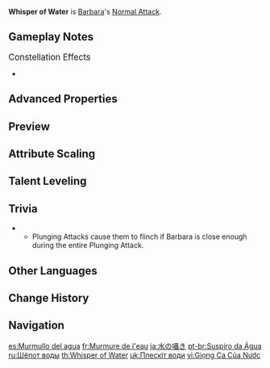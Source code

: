 {{Talent Infobox
|image         = Talent Whisper of Water.png
|character     = Barbara
|type          = Normal Attack
|info          = '''Normal Attack'''<br />Performs up to 4 water splash attacks that deal {{Color|Hydro DMG}}.<br /><br />'''Charged Attack'''<br />Consumes a certain amount of Stamina to deal {{Color|[[AoE]] Hydro DMG}} after a short casting time.<br /><br />'''Plunging Attack'''<br />Gathering the might of Hydro, Barbara plunges towards the ground from mid-air, damaging all opponents in her path. Deals {{Color|AoE Hydro DMG}} upon impact with the ground.
|hit1          = 37.8–68.1%
|hit2          = 35.5–63.9%
|hit3          = 41.0–73.9%
|hit4          = 55.2–99.4%
|charged       = 166–299.2%
|chargedStamina= 50
|plunge        = 56.8–112.3%
|plungeLow     = 114–224.6%
|plungeHigh    = 142–280.6%
|scale_att1    = ATK
}}
'''Whisper of Water''' is [[Barbara]]'s [[Normal Attack]].

==Gameplay Notes==
;<big>Constellation Effects</big>
*{{TalentNote|constellation|4|Attentiveness be My Power}}

==Advanced Properties==
{{Advanced Properties
|title   = Normal Attack 1-Hit
|gu      = 1U
|icdtag  = Barbara Hydro DMG
|icdtype = 2.5s/3 Hits
|poise   = 7.35
|impulse = 1

|title2   = Normal Attack 2-Hit
|gu2      = 1U
|icdtag2  = Barbara Hydro DMG
|icdtype2 = 2.5s/3 Hits
|poise2   = 7.5
|impulse2 = 1

|title3   = Normal Attack 3-Hit
|gu3      = 1U
|icdtag3  = Barbara Hydro DMG
|icdtype3 = 2.5s/3 Hits
|poise3   = 7.5
|impulse3 = 1

|title4   = Normal Attack 4-Hit
|gu4      = 1U
|icdtag4  = Barbara Hydro DMG
|icdtype4 = 2.5s/3 Hits
|poise4   = 9.45
|impulse4 = 2

|title5   = Charged Attack
|gu5      = 1U
|icdtag5  = none
|poise5   = 30
|impulse5 = 3

|title6   = Plunging Attack Collision
|gu6      = 0U
|icdtag6  = none
|poise6   = 5
|impulse6 = 2

|title7   = Low Plunge
|gu7      = 1U
|icdtag7  = none
|poise7   = 50
|impulse7 = 3

|title8   = High Plunge
|gu8      = 1U
|icdtag8  = none
|poise8   = 100
|impulse8 = 4
}}

==Preview==
{{Preview
|file1    = Whisper of Water Normal Preview
|caption1 = Normal Attack

|file2    = Whisper of Water Charged Preview
|caption2 = Charged Attack

|file3    = Whisper of Water Plunge Preview
|caption3 = Plunging Attack
}}
{{clr}}

==Attribute Scaling==
{{Talent Scaling
|talentType=Normal Attack
|levels=11
|order=hit1,hit2,hit3,hit4,charged_title,charged,stamina,plunge_title,plunge,plungelow,plungehigh
|titles=1-Hit DMG (%),2-Hit DMG (%),3-Hit DMG (%),4-Hit DMG (%),Charged Attack,Charged Attack DMG (%),Charged Attack Stamina Cost,Plunging Attack,Plunge DMG (%),Low Plunge DMG (%),High Plunge DMG (%)
|hit1_1=37.84
|hit1_2=40.68
|hit1_3=43.52
|hit1_4=47.3
|hit1_5=50.14
|hit1_6=52.98
|hit1_7=56.76
|hit1_8=60.54
|hit1_9=64.33
|hit1_10=68.11
|hit1_11=72.05
|hit2_1=35.52
|hit2_2=38.18
|hit2_3=40.85
|hit2_4=44.4
|hit2_5=47.06
|hit2_6=49.73
|hit2_7=53.28
|hit2_8=56.83
|hit2_9=60.38
|hit2_10=63.94
|hit2_11=67.63
|hit3_1=41.04
|hit3_2=44.12
|hit3_3=47.2
|hit3_4=51.3
|hit3_5=54.38
|hit3_6=57.46
|hit3_7=61.56
|hit3_8=65.66
|hit3_9=69.77
|hit3_10=73.87
|hit3_11=78.14
|hit4_1=55.2
|hit4_2=59.34
|hit4_3=63.48
|hit4_4=69
|hit4_5=73.14
|hit4_6=77.28
|hit4_7=82.8
|hit4_8=88.32
|hit4_9=93.84
|hit4_10=99.36
|hit4_11=105.1
|charged_1=166.24
|charged_2=178.71
|charged_3=191.18
|charged_4=207.8
|charged_5=220.27
|charged_6=232.74
|charged_7=249.36
|charged_8=265.98
|charged_9=282.61
|charged_10=299.23
|charged_11=316.52
|stamina=50
|plunge_1=56.83
|plunge_2=61.45
|plunge_3=66.08
|plunge_4=72.69
|plunge_5=77.31
|plunge_6=82.6
|plunge_7=89.87
|plunge_8=97.14
|plunge_9=104.41
|plunge_10=112.34
|plunge_11=120.27
|plungelow_1=113.63
|plungelow_2=122.88
|plungelow_3=132.13
|plungelow_4=145.35
|plungelow_5=154.59
|plungelow_6=165.17
|plungelow_7=179.7
|plungelow_8=194.23
|plungelow_9=208.77
|plungelow_10=224.62
|plungelow_11=240.48
|plungehigh_1=141.93
|plungehigh_2=153.49
|plungehigh_3=165.04
|plungehigh_4=181.54
|plungehigh_5=193.1
|plungehigh_6=206.3
|plungehigh_7=224.45
|plungehigh_8=242.61
|plungehigh_9=260.76
|plungehigh_10=280.57
|plungehigh_11=300.37
}}

==Talent Leveling==
{{Talent Upgrade|Barbara}}

==Trivia==
* {{TalentNote|clap}}
** Plunging Attacks cause them to flinch if Barbara is close enough during the entire Plunging Attack.

==Other Languages==
{{Other Languages
|en      = Whisper of Water
|zhs     = 水之浅唱
|zhs_rm  = Shuǐ zhī Qiǎnchàng
|zht     = 水之淺唱
|zht_rm  = Shuǐ zhī Qiǎnchàng
|zh_tl   = Shallow Sing of Water
|ja      = 水の囁き
|ja_rm   = Mizu no Sasayaki
|ja_tl   = Whisper of Water
|ko      = 물의 노래
|ko_rm   = Mul-ui Norae
|ko_tl   = Song of Water
|es      = Murmullo del agua
|es_tl   = Murmur of Water
|fr      = Murmure de l'eau
|fr_tl   = Whisper of Water
|ru      = Шёпот воды
|ru_tl   = Whisper of Water
|th      = Whisper of Water
|vi      = Giọng Ca Của Nước
|vi_tl   = Singing of Water
|de      = Stille Wasser
|de_tl   = Still Water
|de_note = There is a double meaning in German since "still" can also mean "silent."
|id      = Whisper of Water
|pt      = Suspiro da Água
|pt_tl   = Whisper of Water
|tr      = Suyun Fısıltısı
|tr_tl   = 
|it      = Sussurro d'acqua
|it_tl   = Whisper of Water
}}

==Change History==
{{Change History|1.0}}
<!--
==References==
{{Reflist}}
-->
==Navigation==
{{Talent Navbox|Barbara}}

[[es:Murmullo del agua]]
[[fr:Murmure de l'eau]]
[[ja:水の囁き]]
[[pt-br:Suspiro da Água]]
[[ru:Шёпот воды]]
[[th:Whisper of Water]]
[[uk:Плескіт води]]
[[vi:Giọng Ca Của Nước]]